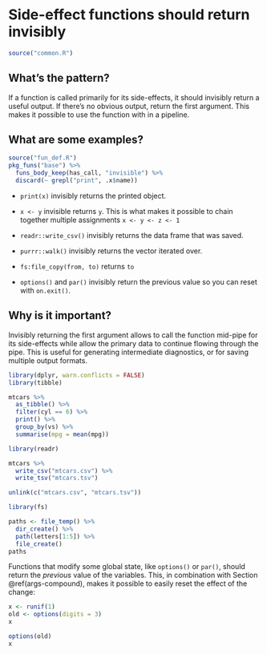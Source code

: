 # Side-effect functions should return invisibly {#out-invisible}

```r
source("common.R")
```

## What's the pattern?

If a function is called primarily for its side-effects, it should invisibly return a useful output. If there's no obvious output, return the first argument. This makes it possible to use the function with in a pipeline.

## What are some examples?

```r
source("fun_def.R")
pkg_funs("base") %>% 
  funs_body_keep(has_call, "invisible") %>% 
  discard(~ grepl("print", .x$name))
```

* `print(x)` invisibly returns the printed object.

* `x <- y` invisible returns `y`. This is what makes it possible to chain
  together multiple assignments `x <- y <- z <- 1`

* `readr::write_csv()` invisibly returns the data frame that was saved.

* `purrr::walk()` invisibly returns the vector iterated over.

* `fs:file_copy(from, to)` returns `to`

* `options()` and `par()` invisibly return the previous value so you can 
  reset with `on.exit()`.

## Why is it important?

Invisibly returning the first argument allows to call the function mid-pipe for its side-effects while allow the primary data to continue flowing through the pipe. This is useful for generating intermediate diagnostics, or for saving multiple output formats.

```r
library(dplyr, warn.conflicts = FALSE)
library(tibble)

mtcars %>%
  as_tibble() %>% 
  filter(cyl == 6) %>% 
  print() %>% 
  group_by(vs) %>% 
  summarise(mpg = mean(mpg))
```

```r
library(readr)

mtcars %>% 
  write_csv("mtcars.csv") %>% 
  write_tsv("mtcars.tsv")

unlink(c("mtcars.csv", "mtcars.tsv"))
```

```r
library(fs)

paths <- file_temp() %>%
  dir_create() %>%
  path(letters[1:5]) %>%
  file_create()
paths
```

Functions that modify some global state, like `options()` or `par()`, should return the _previous_ value of the variables. This, in combination with Section \@ref(args-compound), makes it possible to easily reset the effect of the change:

```r
x <- runif(1)
old <- options(digits = 3)
x

options(old)
x
```
